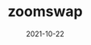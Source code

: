 ---
title: zoomswap
category: Exchanges & wallet
status: publish
date: 2021-10-22
slug: Zoomswap. Fastest swap, High APY farm on IoTeX!
website: https://zoomswap.io
twitter:
logo:
featured_img: https://iotexdesign.b-cdn.net/zoomswap.png
telegram:
---